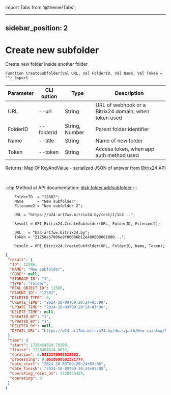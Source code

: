 ﻿import Tabs from '@theme/Tabs';

---
sidebar_position: 2
---

# Create new subfolder
 Create new folder inside another folder



`Function CreateSubfolder(Val URL, Val FolderID, Val Name, Val Token = "") Export`

  | Parameter | CLI option | Type | Description |
  |-|-|-|-|
  | URL | --url | String | URL of webhook or a Bitrix24 domain, when token used |
  | FolderID | --folderid | String, Number | Parent folder identifier |
  | Name | --title | String | Name of new folder |
  | Token | --token | String | Access token, when app auth method used |

  
  Returns:  Map Of KeyAndValue - serialized JSON of answer from Bitrix24 API

<br/>

:::tip
Method at API documentation: [disk.folder.addsubfolder](https://dev.1c-bitrix.ru/rest_help/disk/folder/disk_folder_addsubfolder.php)
:::
<br/>


```bsl title="Code example"
    FolderID  = "12882";
    Name      = "New subfolder";
    Filename2 = "New subfolder 2";

    URL = "https://b24-ar17wx.bitrix24.by/rest/1/1o2...";

    Result = OPI_Bitrix24.CreateSubfolder(URL, FolderID, Filename2);

    URL   = "b24-ar17wx.bitrix24.by";
    Token = "21750a67006e9f06006b12e400000001000...";

    Result = OPI_Bitrix24.CreateSubfolder(URL, FolderID, Name, Token);
```
 



```json title="Result"
{
 "result": {
  "ID": 12586,
  "NAME": "New subfolder",
  "CODE": null,
  "STORAGE_ID": "3",
  "TYPE": "folder",
  "REAL_OBJECT_ID": 12586,
  "PARENT_ID": "12582",
  "DELETED_TYPE": 0,
  "CREATE_TIME": "2024-10-09T09:20:24+03:00",
  "UPDATE_TIME": "2024-10-09T09:20:24+03:00",
  "DELETE_TIME": null,
  "CREATED_BY": "1",
  "UPDATED_BY": "1",
  "DELETED_BY": null,
  "DETAIL_URL": "https://b24-ar17wx.bitrix24.by/docs/path/New catalog/New subfolder"
 },
 "time": {
  "start": 1728454824.78198,
  "finish": 1728454824.8632,
  "duration": 0.0812170505523682,
  "processing": 0.0518698692321777,
  "date_start": "2024-10-09T09:20:24+03:00",
  "date_finish": "2024-10-09T09:20:24+03:00",
  "operating_reset_at": 1728455424,
  "operating": 0
 }
}
```

